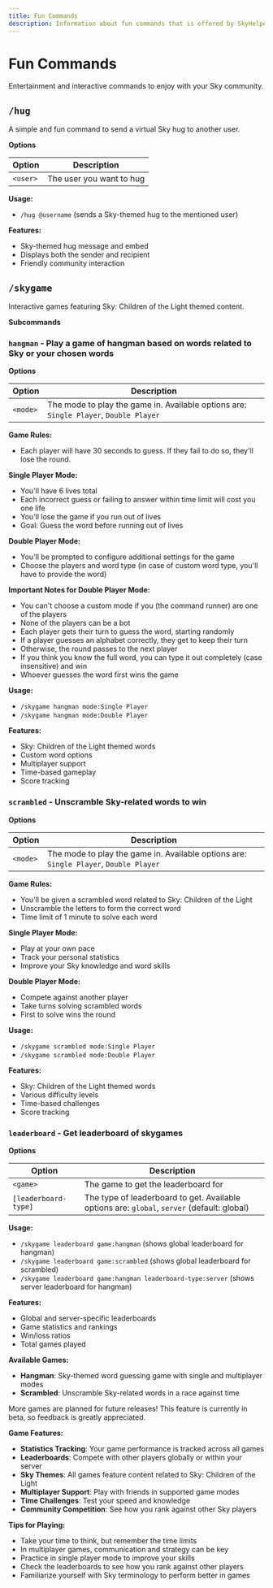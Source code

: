 ---
title: Fun Commands
description: Information about fun commands that is offered by SkyHelper
---


# Fun Commands

Entertainment and interactive commands to enjoy with your Sky community.

## `/hug`

A simple and fun command to send a virtual Sky hug to another user.

**Options**

| Option   | Description              |
| -------- | ------------------------ |
| `<user>` | The user you want to hug |

**Usage:**

- `/hug @username` (sends a Sky-themed hug to the mentioned user)

**Features:**

- Sky-themed hug message and embed
- Displays both the sender and recipient
- Friendly community interaction

## `/skygame`

Interactive games featuring Sky: Children of the Light themed content.

**Subcommands**

<Steps>

<Step>

### `hangman` - Play a game of hangman based on words related to Sky or your chosen words

**Options**

| Option   | Description                                                                           |
| -------- | ------------------------------------------------------------------------------------- |
| `<mode>` | The mode to play the game in. Available options are: `Single Player`, `Double Player` |

**Game Rules:**

- Each player will have 30 seconds to guess. If they fail to do so, they'll lose the round.

**Single Player Mode:**

- You'll have 6 lives total
- Each incorrect guess or failing to answer within time limit will cost you one life
- You'll lose the game if you run out of lives
- Goal: Guess the word before running out of lives

**Double Player Mode:**

- You'll be prompted to configure additional settings for the game
- Choose the players and word type (in case of custom word type, you'll have to provide the word)

**Important Notes for Double Player Mode:**

- You can't choose a custom mode if you (the command runner) are one of the players
- None of the players can be a bot
- Each player gets their turn to guess the word, starting randomly
- If a player guesses an alphabet correctly, they get to keep their turn
- Otherwise, the round passes to the next player
- If you think you know the full word, you can type it out completely (case insensitive) and win
- Whoever guesses the word first wins the game

**Usage:**

- `/skygame hangman mode:Single Player`
- `/skygame hangman mode:Double Player`

**Features:**

- Sky: Children of the Light themed words
- Custom word options
- Multiplayer support
- Time-based gameplay
- Score tracking

</Step>

<Step>

### `scrambled` - Unscramble Sky-related words to win

**Options**

| Option   | Description                                                                           |
| -------- | ------------------------------------------------------------------------------------- |
| `<mode>` | The mode to play the game in. Available options are: `Single Player`, `Double Player` |

**Game Rules:**

- You'll be given a scrambled word related to Sky: Children of the Light
- Unscramble the letters to form the correct word
- Time limit of 1 minute to solve each word

**Single Player Mode:**

- Play at your own pace
- Track your personal statistics
- Improve your Sky knowledge and word skills

**Double Player Mode:**

- Compete against another player
- Take turns solving scrambled words
- First to solve wins the round

**Usage:**

- `/skygame scrambled mode:Single Player`
- `/skygame scrambled mode:Double Player`

**Features:**

- Sky: Children of the Light themed words
- Various difficulty levels
- Time-based challenges
- Score tracking

</Step>

<Step>

### `leaderboard` - Get leaderboard of skygames

**Options**

| Option               | Description                                                                                 |
| -------------------- | ------------------------------------------------------------------------------------------- |
| `<game>`             | The game to get the leaderboard for                                                         |
| `[leaderboard-type]` | The type of leaderboard to get. Available options are: `global`, `server` (default: global) |

**Usage:**

- `/skygame leaderboard game:hangman` (shows global leaderboard for hangman)
- `/skygame leaderboard game:scrambled` (shows global leaderboard for scrambled)
- `/skygame leaderboard game:hangman leaderboard-type:server` (shows server leaderboard for hangman)

**Features:**

- Global and server-specific leaderboards
- Game statistics and rankings
- Win/loss ratios
- Total games played

</Step>

</Steps>

**Available Games:**

- **Hangman**: Sky-themed word guessing game with single and multiplayer modes
- **Scrambled**: Unscramble Sky-related words in a race against time

<Callout type="info">
  More games are planned for future releases! This feature is currently in beta, so feedback is greatly appreciated.
</Callout>

**Game Features:**

- **Statistics Tracking**: Your game performance is tracked across all games
- **Leaderboards**: Compete with other players globally or within your server
- **Sky Themes**: All games feature content related to Sky: Children of the Light
- **Multiplayer Support**: Play with friends in supported game modes
- **Time Challenges**: Test your speed and knowledge
- **Community Competition**: See how you rank against other Sky players

**Tips for Playing:**

- Take your time to think, but remember the time limits
- In multiplayer games, communication and strategy can be key
- Practice in single player mode to improve your skills
- Check the leaderboards to see how you rank against other players
- Familiarize yourself with Sky terminology to perform better in games
